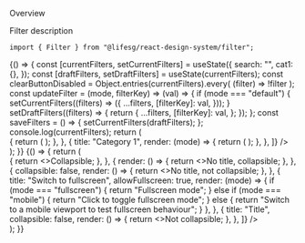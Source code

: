 
<Meta title="Modules/Filter" component={Filter} />

<Title>Filter</Title>

<Secondary>Overview</Secondary>

Filter description

```tsx
import { Filter } from "@lifesg/react-design-system/filter";
```

<Canvas>
    <Story name="Filter">
        {() => {
            const [currentFilters, setCurrentFilters] = useState({
                search: "",
                cat1: {},
            });
            const [draftFilters, setDraftFilters] = useState(currentFilters);
            const clearButtonDisabled = Object.entries(currentFilters).every(
                (filter) => !filter
            );
            const updateFilter = (mode, filterKey) => (val) => {
                if (mode === "default") {
                    setCurrentFilters((filters) => ({
                        ...filters,
                        [filterKey]: val,
                    }));
                }
                setDraftFilters((filters) => {
                    return {
                        ...filters,
                        [filterKey]: val,
                    };
                });
            };
            const saveFilters = () => {
                setCurrentFilters(draftFilters);
            };
            console.log(currentFilters);
            return (
                <div style={{ maxWidth: "500px", width: "100vw" }}>
                    <Filter
                        clearButtonDisabled={clearButtonDisabled}
                        onDone={saveFilters}
                        items={[
                            {
                                collapsible: false,
                                allowFullscreen: true,
                                render: (mode) => {
                                    return (
                                        <SearchFilter
                                            mode={mode}
                                            value={draftFilters.search}
                                            onChange={updateFilter(
                                                mode,
                                                "search"
                                            )}
                                        />
                                    );
                                },
                            },
                            {
                                title: "Category 1",
                                render: (mode) => {
                                    return (
                                        <CheckboxFilter
                                            mode={mode}
                                            value={draftFilters.cat1}
                                            onChange={updateFilter(
                                                mode,
                                                "cat1"
                                            )}
                                        />
                                    );
                                },
                            },
                        ]}
                    />
                </div>
            );
        }}
    </Story>
</Canvas>

<Canvas>
    <Story name="Configuring behaviour">
        {() => {
            return (
                <div style={{ maxWidth: "500px", width: "100vw" }}>
                    <Filter
                        items={[
                            {
                                title: "Default",
                                render: () => {
                                    return <>Collapsible</>;
                                },
                            },
                            {
                                render: () => {
                                    return <>No title, collapsible</>;
                                },
                            },
                            {
                                collapsible: false,
                                render: () => {
                                    return <>No title, not collapsible</>;
                                },
                            },
                            {
                                title: "Switch to fullscreen",
                                allowFullscreen: true,
                                render: (mode) => {
                                    if (mode === "fullscreen") {
                                        return "Fullscreen mode";
                                    } else if (mode === "mobile") {
                                        return "Click to toggle fullscreen mode";
                                    } else {
                                        return "Switch to a mobile viewport to test fullscreen behaviour";
                                    }
                                },
                            },
                            {
                                title: "Title",
                                collapsible: false,
                                render: () => {
                                    return <>Not collapsible</>;
                                },
                            },
                        ]}
                    />
                </div>
            );
        }}
    </Story>
</Canvas>
